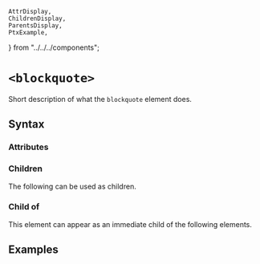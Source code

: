     AttrDisplay,
    ChildrenDisplay,
    ParentsDisplay,
    PtxExample,
} from "../../../components";

# `<blockquote>`

Short description of what the `blockquote` element does.

## Syntax

### Attributes

<AttrDisplay name="blockquote" />

### Children

The following can be used as children.

<ChildrenDisplay name="blockquote" />

### Child of

This element can appear as an immediate child of the following elements.

<ParentsDisplay name="blockquote" />

## Examples

    